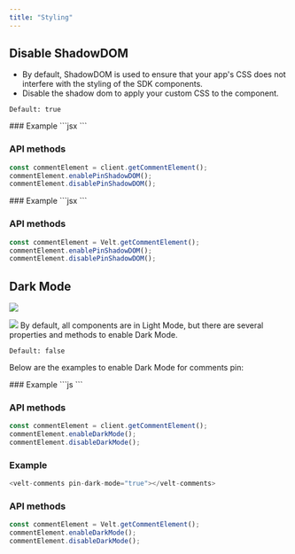 ```yaml
---
title: "Styling"
---
```


## Disable ShadowDOM
- By default, ShadowDOM is used to ensure that your app's CSS does not interfere with the styling of the SDK components.
- Disable the shadow dom to apply your custom CSS to the component.

`Default: true`


<Tabs>

<Tab title="React / Next.js">
### Example
```jsx 
<VeltComments pinShadowDOM={false} />
```

### API methods

```jsx
const commentElement = client.getCommentElement();
commentElement.enablePinShadowDOM();
commentElement.disablePinShadowDOM();
```

</Tab>

<Tab title="Other Frameworks">
### Example
```jsx
<velt-comments pin-shadow-dom="false"></velt-comments>
```

### API methods

```jsx
const commentElement = Velt.getCommentElement();
commentElement.enablePinShadowDOM();
commentElement.disablePinShadowDOM();
```
</Tab>
</Tabs>

## Dark Mode
![](/images/customization/velt-comment-pin-1.png)

![](/images/customization/velt-comment-pin-2.png)
By default, all components are in Light Mode, but there are several properties and methods to enable Dark Mode.

`Default: false`

Below are the examples to enable Dark Mode for comments pin:

<Tabs>

<Tab title="React / Next.js">
### Example
```js
<VeltComments pinDarkMode={true}/>
```

### API methods

```jsx
const commentElement = client.getCommentElement();
commentElement.enableDarkMode();
commentElement.disableDarkMode();
```

</Tab>

<Tab title="Other Frameworks">


### Example
```js
<velt-comments pin-dark-mode="true"></velt-comments>
```

### API methods

```jsx
const commentElement = Velt.getCommentElement();
commentElement.enableDarkMode();
commentElement.disableDarkMode();
```

</Tab>

</Tabs>